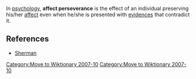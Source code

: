 [[Category:Move to Wiktionary 2007-10]]
In [[psychology]], '''affect perseverance''' is the effect of an individual preserving his/her [[affect]] even when he/she is presented with [[evidence]]s that contradict it.

==References==
*[http://psp.sagepub.com/cgi/content/abstract/28/2/224 Sherman]
{{Onesource|date=October 2007}}
{{Citecheck|date=October 2007}}
[[Category:Move to Wiktionary 2007-10]]

{{psychology-stub}}